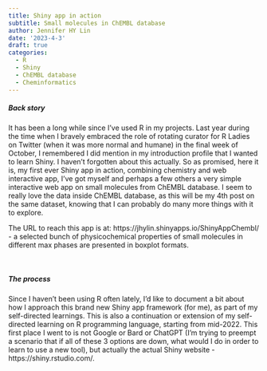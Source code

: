 ```yaml
---
title: Shiny app in action
subtitle: Small molecules in ChEMBL database
author: Jennifer HY Lin
date: '2023-4-3'
draft: true
categories:
  - R
  - Shiny
  - ChEMBL database
  - Cheminformatics
---
```


##### **Back story**

It has been a long while since I've used R in my projects. Last year during the time when I bravely embraced the role of rotating curator for R Ladies on Twitter (when it was more normal and humane) in the final week of October, I remembered I did mention in my introduction profile that I wanted to learn Shiny. I haven't forgotten about this actually. So as promised, here it is, my first ever Shiny app in action, combining chemistry and web interactive app, I've got myself and perhaps a few others a very simple interactive web app on small molecules from ChEMBL database. I seem to really love the data inside ChEMBL database, as this will be my 4th post on the same dataset, knowing that I can probably do many more things with it to explore. 

The URL to reach this app is at: https://jhylin.shinyapps.io/ShinyAppChembl/ - a selected bunch of physicochemical properties of small molecules in different max phases are presented in boxplot formats.

<br>

##### **The process**

Since I haven't been using R often lately, I'd like to document a bit about how I approach this brand new Shiny app framework (for me), as part of my self-directed learnings. This is also a continuation or extension of my self-directed learning on R programming language, starting from mid-2022. This first place I went to is not Google or Bard or ChatGPT (I'm trying to preempt a scenario that if all of these 3 options are down, what would I do in order to learn to use a new tool), but actually the actual Shiny website - https://shiny.rstudio.com/. 
